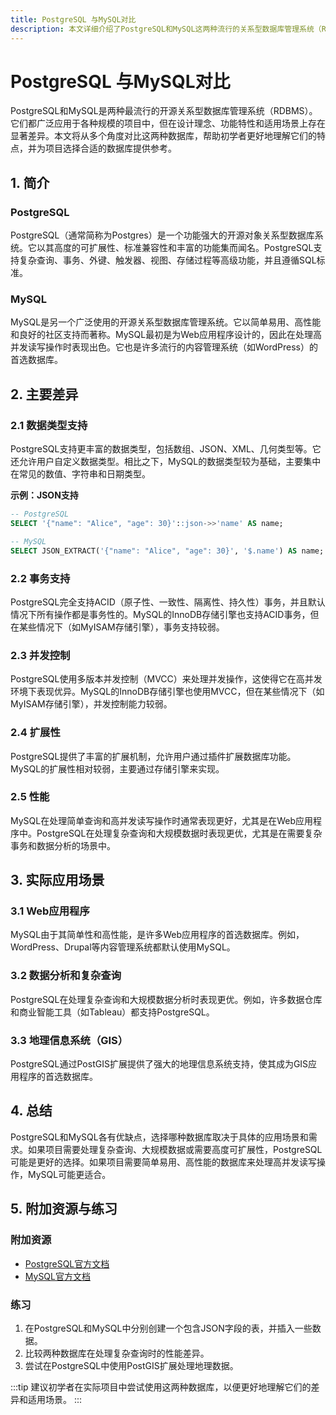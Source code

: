 ```yaml
---
title: PostgreSQL 与MySQL对比
description: 本文详细介绍了PostgreSQL和MySQL这两种流行的关系型数据库管理系统（RDBMS）的对比，帮助初学者理解它们的异同、适用场景以及如何选择。
---
```


# PostgreSQL 与MySQL对比

PostgreSQL和MySQL是两种最流行的开源关系型数据库管理系统（RDBMS）。它们都广泛应用于各种规模的项目中，但在设计理念、功能特性和适用场景上存在显著差异。本文将从多个角度对比这两种数据库，帮助初学者更好地理解它们的特点，并为项目选择合适的数据库提供参考。

## 1. 简介

### PostgreSQL
PostgreSQL（通常简称为Postgres）是一个功能强大的开源对象关系型数据库系统。它以其高度的可扩展性、标准兼容性和丰富的功能集而闻名。PostgreSQL支持复杂查询、事务、外键、触发器、视图、存储过程等高级功能，并且遵循SQL标准。

### MySQL
MySQL是另一个广泛使用的开源关系型数据库管理系统。它以简单易用、高性能和良好的社区支持而著称。MySQL最初是为Web应用程序设计的，因此在处理高并发读写操作时表现出色。它也是许多流行的内容管理系统（如WordPress）的首选数据库。

## 2. 主要差异

### 2.1 数据类型支持
PostgreSQL支持更丰富的数据类型，包括数组、JSON、XML、几何类型等。它还允许用户自定义数据类型。相比之下，MySQL的数据类型较为基础，主要集中在常见的数值、字符串和日期类型。

**示例：JSON支持**
```sql
-- PostgreSQL
SELECT '{"name": "Alice", "age": 30}'::json->>'name' AS name;

-- MySQL
SELECT JSON_EXTRACT('{"name": "Alice", "age": 30}', '$.name') AS name;
```

### 2.2 事务支持
PostgreSQL完全支持ACID（原子性、一致性、隔离性、持久性）事务，并且默认情况下所有操作都是事务性的。MySQL的InnoDB存储引擎也支持ACID事务，但在某些情况下（如MyISAM存储引擎），事务支持较弱。

### 2.3 并发控制
PostgreSQL使用多版本并发控制（MVCC）来处理并发操作，这使得它在高并发环境下表现优异。MySQL的InnoDB存储引擎也使用MVCC，但在某些情况下（如MyISAM存储引擎），并发控制能力较弱。

### 2.4 扩展性
PostgreSQL提供了丰富的扩展机制，允许用户通过插件扩展数据库功能。MySQL的扩展性相对较弱，主要通过存储引擎来实现。

### 2.5 性能
MySQL在处理简单查询和高并发读写操作时通常表现更好，尤其是在Web应用程序中。PostgreSQL在处理复杂查询和大规模数据时表现更优，尤其是在需要复杂事务和数据分析的场景中。

## 3. 实际应用场景

### 3.1 Web应用程序
MySQL由于其简单性和高性能，是许多Web应用程序的首选数据库。例如，WordPress、Drupal等内容管理系统都默认使用MySQL。

### 3.2 数据分析和复杂查询
PostgreSQL在处理复杂查询和大规模数据分析时表现更优。例如，许多数据仓库和商业智能工具（如Tableau）都支持PostgreSQL。

### 3.3 地理信息系统（GIS）
PostgreSQL通过PostGIS扩展提供了强大的地理信息系统支持，使其成为GIS应用程序的首选数据库。

## 4. 总结

PostgreSQL和MySQL各有优缺点，选择哪种数据库取决于具体的应用场景和需求。如果项目需要处理复杂查询、大规模数据或需要高度可扩展性，PostgreSQL可能是更好的选择。如果项目需要简单易用、高性能的数据库来处理高并发读写操作，MySQL可能更适合。

## 5. 附加资源与练习

### 附加资源
- [PostgreSQL官方文档](https://www.postgresql.org/docs/)
- [MySQL官方文档](https://dev.mysql.com/doc/)

### 练习
1. 在PostgreSQL和MySQL中分别创建一个包含JSON字段的表，并插入一些数据。
2. 比较两种数据库在处理复杂查询时的性能差异。
3. 尝试在PostgreSQL中使用PostGIS扩展处理地理数据。

:::tip
建议初学者在实际项目中尝试使用这两种数据库，以便更好地理解它们的差异和适用场景。
:::